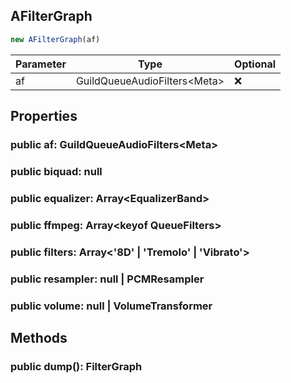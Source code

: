 ## AFilterGraph


```typescript
new AFilterGraph(af)
```
| Parameter | Type | Optional |
| ----------- | ----------- | ----------- |
| af | GuildQueueAudioFilters\<Meta> | ❌ |


## Properties
### public af: GuildQueueAudioFilters\<Meta>

### public biquad: null

### public equalizer: Array\<EqualizerBand>

### public ffmpeg: Array\<keyof QueueFilters>

### public filters: Array\<'8D' \| 'Tremolo' \| 'Vibrato'>

### public resampler: null \| PCMResampler

### public volume: null \| VolumeTransformer


## Methods
### public dump(): FilterGraph
